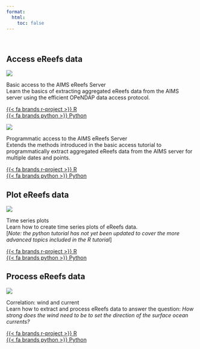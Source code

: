 ---
format:
  html:
    toc: false
---

<br>

## Access eReefs data

<!-- Basic Server Access -->
::::{.hp-tutorial}
:::{.hp-thumbnail}
![](images/tutorial-thumbnails/TN_basic_server_access.png)
:::
:::{.hp-text}
[Basic access to the AIMS eReefs Server]{.hp-title} <br>
Learn the basics of extracting aggregated eReefs data from the AIMS server using the efficient OPeNDAP data access protocol.
:::
:::{.hp-links}
[{{< fa brands r-project >}} R](tutorials/r/access-ereefs-data-server/basic-server-access/basic_server_access_r.qmd) <br>
[{{< fa brands python >}} Python](tutorials/python/access-ereefs-data-server/basic-server-access/basic_server_access_python.qmd)
:::
::::


<!-- Programmatic Server Access -->
::::{.hp-tutorial}
:::{.hp-thumbnail}
![](images/tutorial-thumbnails/TN_programmatic_server_access.png)
:::
:::{.hp-text}
[Programmatic access to the AIMS eReefs Server]{.hp-title} <br>
Extends the methods introduced in the basic access tutorial to programmatically extract aggregated eReefs data from the AIMS server for multiple dates and points.
:::
:::{.hp-links}
[{{< fa brands r-project >}} R](tutorials/r/access-ereefs-data-server/programmatic-server-access/programmatic_server_access_r.qmd) <br>
[{{< fa brands python >}} Python](tutorials/python/access-ereefs-data-server/programmatic-server-access/programmatic_server_access_python.qmd)
:::
::::




## Plot eReefs data

<!-- Time series plot -->
::::{.hp-tutorial}
:::{.hp-thumbnail}
![](images/tutorial-thumbnails/TN_time_series_plots.png)
:::
:::{.hp-text}
[Time series plots]{.hp-title} <br>
Learn how to create time series plots of eReefs data. <br>[*Note: the python tutorial has not yet been updated to cover the more advanced topics included in the R tutorial*]
:::
:::{.hp-links}
[{{< fa brands r-project >}} R](tutorials/r/plot-ereefs-data/time-series-plot/time_series_plot_r.qmd) <br>
[{{< fa brands python >}} Python](tutorials/python/plot-ereefs-data/time-series-plot/time_series_plot_python.qmd)
:::
::::



## Process eReefs data

<!-- Correlation wind and current -->
::::{.hp-tutorial}
:::{.hp-thumbnail}
![](images/tutorial-thumbnails/TN_correlation_wind_current.png)
:::
:::{.hp-text}
[Correlation: wind and current]{.hp-title} <br>
Learn how to extract and process eReefs data to answer the question: *How strong does the wind need to be to set the direction of the surface ocean currents?*
:::
:::{.hp-links}
[{{< fa brands r-project >}} R](tutorials/r/process-ereefs-data/correlation/correlation_wind_and_current_r.qmd) <br>
[{{< fa brands python >}} Python](tutorials/python/process-ereefs-data/correlation/correlation_wind_and_current_python.qmd)
:::
::::



  